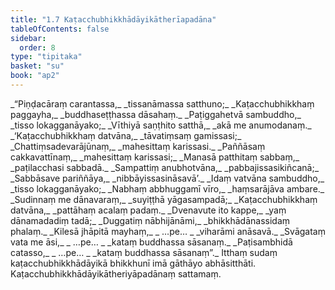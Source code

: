 ```yaml
---
title: "1.7 Kaṭacchubhikkhādāyikātherīapadāna"
tableOfContents: false
sidebar:
  order: 8
type: "tipitaka"
basket: "su"
book: "ap2"
---
```



<DynamicBreadcrumb />

<Division number="60" book="ap2">

<Paragraph number="74" type="verses" book="ap2">
_“Piṇḍacāraṃ carantassa,_  
_tissanāmassa satthuno;_  
_Kaṭacchubhikkhaṃ paggayha,_  
_buddhaseṭṭhassa dāsahaṃ._  

</Paragraph>

</Division>
<Division number="61" book="ap2">

<Paragraph number="75" type="verses" book="ap2">
_Paṭiggahetvā sambuddho,_  
_tisso lokagganāyako;_  
_Vīthiyā saṇṭhito satthā,_  
_akā me anumodanaṃ._  

</Paragraph>

</Division>
<Division number="62" book="ap2">

<Paragraph number="76" type="verses" book="ap2">
_‘Kaṭacchubhikkhaṃ datvāna,_  
_tāvatiṃsaṃ gamissasi;_  
_Chattiṃsadevarājūnaṃ,_  
_mahesittaṃ karissasi._  

</Paragraph>

</Division>
<Division number="63" book="ap2">

<Paragraph number="77" type="verses" book="ap2">
_Paññāsaṃ cakkavattīnaṃ,_  
_mahesittaṃ karissasi;_  
_Manasā patthitaṃ sabbaṃ,_  
_paṭilacchasi sabbadā._  

</Paragraph>

</Division>
<Division number="64" book="ap2">

<Paragraph number="78" type="verses" book="ap2">
_Sampattiṃ anubhotvāna,_  
_pabbajissasikiñcanā;_  
_Sabbāsave pariññāya,_  
_nibbāyissasināsavā’._  

</Paragraph>

</Division>
<Division number="65" book="ap2">

<Paragraph number="79" type="verses" book="ap2">
_Idaṃ vatvāna sambuddho,_  
_tisso lokagganāyako;_  
_Nabhaṃ abbhuggamī vīro,_  
_haṃsarājāva ambare._  

</Paragraph>

</Division>
<Division number="66" book="ap2">

<Paragraph number="80" type="verses" book="ap2">
_Sudinnaṃ me dānavaraṃ,_  
_suyiṭṭhā yāgasampadā;_  
_Kaṭacchubhikkhaṃ datvāna,_  
_pattāhaṃ acalaṃ padaṃ._  

</Paragraph>

</Division>
<Division number="67" book="ap2">

<Paragraph number="81" type="verses" book="ap2">
_Dvenavute ito kappe,_  
_yaṃ dānamadadiṃ tadā;_  
_Duggatiṃ nābhijānāmi,_  
_bhikkhādānassidaṃ phalaṃ._  

</Paragraph>

</Division>
<Division number="68" book="ap2">

<Paragraph number="82" type="verses" book="ap2">
_Kilesā jhāpitā mayhaṃ,_  
_ …pe… _  
_viharāmi anāsavā._  

</Paragraph>

</Division>
<Division number="69" book="ap2">

<Paragraph number="83" type="verses" book="ap2">
_Svāgataṃ vata me āsi,_  
_ …pe… _  
_kataṃ buddhassa sāsanaṃ._  

</Paragraph>

</Division>
<Division number="70" book="ap2">

<Paragraph number="84" type="verses" book="ap2">
_Paṭisambhidā catasso,_  
_ …pe… _  
_kataṃ buddhassa sāsanaṃ”._  

</Paragraph>

<Paragraph number="85" book="ap2">
Itthaṃ sudaṃ kaṭacchubhikkhādāyikā bhikkhunī imā gāthāyo abhāsitthāti.

</Paragraph>
</Division>

<Paragraph number="86" type="center" book="ap2">
Kaṭacchubhikkhādāyikātheriyāpadānaṃ sattamaṃ.
</Paragraph>
